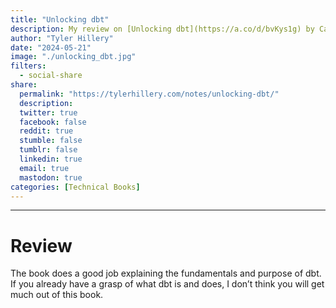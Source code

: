 ```yaml
---
title: "Unlocking dbt"
description: My review on [Unlocking dbt](https://a.co/d/bvKys1g) by Cameron Cyr, Dustin Dorsey 
author: "Tyler Hillery"
date: "2024-05-21"
image: "./unlocking_dbt.jpg"
filters:
  - social-share
share:
  permalink: "https://tylerhillery.com/notes/unlocking-dbt/"
  description:
  twitter: true
  facebook: false
  reddit: true
  stumble: false
  tumblr: false
  linkedin: true
  email: true
  mastodon: true
categories: [Technical Books]
---
```


------------------------------------------------------------------------
# Review 

The book does a good job explaining the fundamentals and purpose of dbt. If you already have a grasp of what dbt is and does, I don't think you will get much out of this book.